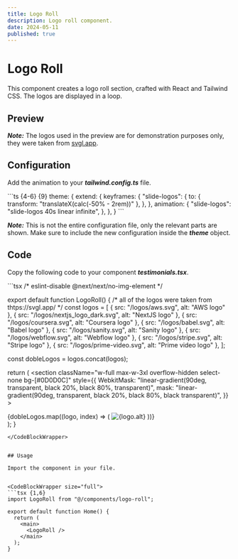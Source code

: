 ```yaml
---
title: Logo Roll
description: Logo roll component.
date: 2024-05-11    
published: true
---
```


# Logo Roll

This component creates a logo roll section, crafted with React and Tailwind CSS. The logos are displayed in a loop.

## Preview

<ComponentPreview name="logo-roll"/> 

***Note:*** The logos used in the preview are for demonstration purposes only, they were taken from [svgl.app](https://svgl.app/).

## Configuration

Add the animation to your ***tailwind.config.ts*** file.

<CodeBlockWrapper size="full">
```ts {4-6} {9}
  theme: {
    extend: {
      keyframes: {
        "slide-logos": {
          to: { transform: "translateX(calc(-50% - 2rem))" },
        },
      },
      animation: {
        "slide-logos": "slide-logos 40s linear infinite",
      },
    },
  }
```
</CodeBlockWrapper>

***Note:*** This is not the entire configuration file, only the relevant parts are shown. Make sure to include the new configuration inside the ***theme*** object.

## Code

Copy the following code to your component ***testimonials.tsx***.

<CodeBlockWrapper size="wrapper">
```tsx
/* eslint-disable @next/next/no-img-element */

export default function LogoRoll() {
  /*
  all of the logos were taken from thtps://svgl.app/ 
  */
  const logos = [
    { src: "/logos/aws.svg", alt: "AWS logo" },
    { src: "/logos/nextjs_logo_dark.svg", alt: "NextJS logo" },
    { src: "/logos/coursera.svg", alt: "Coursera logo" },
    { src: "/logos/babel.svg", alt: "Babel logo" },
    { src: "/logos/sanity.svg", alt: "Sanity logo" },
    { src: "/logos/webflow.svg", alt: "Webflow logo" },
    { src: "/logos/stripe.svg", alt: "Stripe logo" },
    { src: "/logos/prime-video.svg", alt: "Prime video logo" },
  ];

  const dobleLogos = logos.concat(logos);

  return (
    <section
      className="w-full max-w-3xl overflow-hidden select-none bg-[#0D0D0C]"
      style={{
        WebkitMask:
          "linear-gradient(90deg, transparent, black 20%, black 80%, transparent)",
        mask: "linear-gradient(90deg, transparent, black 20%, black 80%, black transparent)",
      }}
    >
      <div className="w-full h-fit max-w-3xl flex flex-col justify-center select-none overflow-hidden">
        <div className="w-max flex flex-nowrap gap-[4rem] animate-slide-logos">
          {dobleLogos.map((logo, index) => (
            <img
              key={index}
              src={logo.src}
              alt={logo.alt}
              loading="eager"
              className="size-20 object-contain"
            />
          ))}
        </div>
      </div>
    </section>
  );
}
```
</CodeBlockWrapper>


## Usage

Import the component in your file.


<CodeBlockWrapper size="full">
```tsx {1,6}
import LogoRoll from "@/components/logo-roll";

export default function Home() {
  return (
    <main>
      <LogoRoll />
    </main>
  );
}
```
</CodeBlockWrapper>